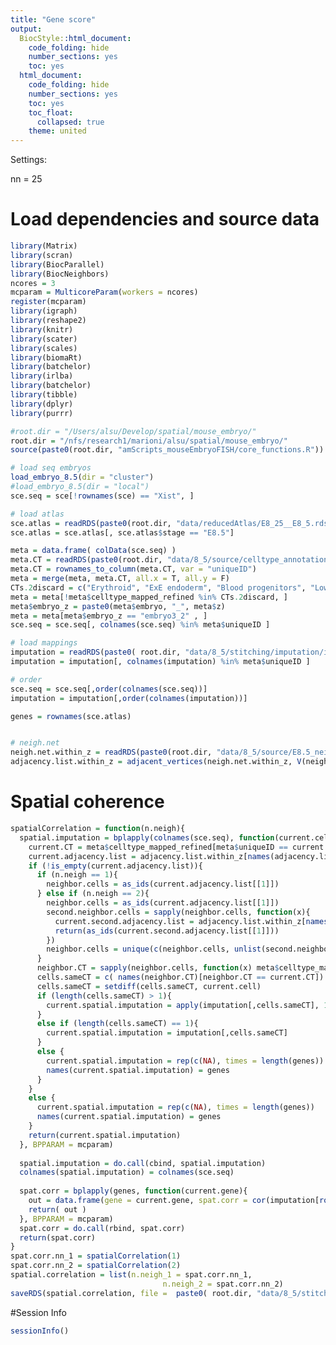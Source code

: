 ```yaml
---
title: "Gene score"
output:
  BiocStyle::html_document:
    code_folding: hide
    number_sections: yes
    toc: yes  
  html_document:
    code_folding: hide
    number_sections: yes
    toc: yes
    toc_float:
      collapsed: true
    theme: united
---
```


Settings:

nn = 25

# Load dependencies and source data

```r

library(Matrix)
library(scran)
library(BiocParallel)
library(BiocNeighbors)
ncores = 3
mcparam = MulticoreParam(workers = ncores)
register(mcparam)
library(igraph)
library(reshape2)
library(knitr)
library(scater)
library(scales)
library(biomaRt)
library(batchelor)
library(irlba)
library(batchelor)
library(tibble)
library(dplyr)
library(purrr)

#root.dir = "/Users/alsu/Develop/spatial/mouse_embryo/"
root.dir = "/nfs/research1/marioni/alsu/spatial/mouse_embryo/"
source(paste0(root.dir, "amScripts_mouseEmbryoFISH/core_functions.R"))

# load seq embryos
load_embryo_8.5(dir = "cluster")
#load_embryo_8.5(dir = "local")
sce.seq = sce[!rownames(sce) == "Xist", ]

# load atlas 
sce.atlas = readRDS(paste0(root.dir, "data/reducedAtlas/E8_25__E8_5.rds"))
sce.atlas = sce.atlas[, sce.atlas$stage == "E8.5"]

meta = data.frame( colData(sce.seq) )
meta.CT = readRDS(paste0(root.dir, "data/8_5/source/celltype_annotation_refined.Rds"))
meta.CT = rownames_to_column(meta.CT, var = "uniqueID")
meta = merge(meta, meta.CT, all.x = T, all.y = F)
CTs.2discard = c("Erythroid", "ExE endoderm", "Blood progenitors", "Low quality")
meta = meta[!meta$celltype_mapped_refined %in% CTs.2discard, ]
meta$embryo_z = paste0(meta$embryo, "_", meta$z)
meta = meta[meta$embryo_z == "embryo3_2" , ]
sce.seq = sce.seq[, colnames(sce.seq) %in% meta$uniqueID ]

# load mappings
imputation = readRDS(paste0( root.dir, "data/8_5/stitching/imputation/imputation_seq2atlas_logcounts_embryo3z2.rds"))
imputation = imputation[, colnames(imputation) %in% meta$uniqueID ]

# order
sce.seq = sce.seq[,order(colnames(sce.seq))]
imputation = imputation[,order(colnames(imputation))]

genes = rownames(sce.atlas)


# neigh.net
neigh.net.within_z = readRDS(paste0(root.dir, "data/8_5/source/E8.5_neighbourGraph_1.3.Rds"))
adjacency.list.within_z = adjacent_vertices(neigh.net.within_z, V(neigh.net.within_z), mode = "all")


```

# Spatial coherence


```r


spatialCorrelation = function(n.neigh){
  spatial.imputation = bplapply(colnames(sce.seq), function(current.cell){
    current.CT = meta$celltype_mapped_refined[meta$uniqueID == current.cell]
    current.adjacency.list = adjacency.list.within_z[names(adjacency.list.within_z) == current.cell]
    if (!is_empty(current.adjacency.list)){
      if (n.neigh == 1){
        neighbor.cells = as_ids(current.adjacency.list[[1]])
      } else if (n.neigh == 2){
        neighbor.cells = as_ids(current.adjacency.list[[1]])
        second.neighbor.cells = sapply(neighbor.cells, function(x){
          current.second.adjacency.list = adjacency.list.within_z[names(adjacency.list.within_z) == x]
          return(as_ids(current.second.adjacency.list[[1]]))
        })
        neighbor.cells = unique(c(neighbor.cells, unlist(second.neighbor.cells)))
      }
      neighbor.CT = sapply(neighbor.cells, function(x) meta$celltype_mapped_refined[meta$uniqueID == x])
      cells.sameCT = c( names(neighbor.CT)[neighbor.CT == current.CT])
      cells.sameCT = setdiff(cells.sameCT, current.cell)
      if (length(cells.sameCT) > 1){
        current.spatial.imputation = apply(imputation[,cells.sameCT], 1, mean)
      }
      else if (length(cells.sameCT) == 1){
        current.spatial.imputation = imputation[,cells.sameCT]
      }
      else {
        current.spatial.imputation = rep(c(NA), times = length(genes))
        names(current.spatial.imputation) = genes
      }
    }
    else {
      current.spatial.imputation = rep(c(NA), times = length(genes))
      names(current.spatial.imputation) = genes
    }
    return(current.spatial.imputation)
  }, BPPARAM = mcparam)
  
  spatial.imputation = do.call(cbind, spatial.imputation)
  colnames(spatial.imputation) = colnames(sce.seq)
  
  spat.corr = bplapply(genes, function(current.gene){
    out = data.frame(gene = current.gene, spat.corr = cor(imputation[rownames(imputation) == current.gene,], spatial.imputation[rownames(spatial.imputation) == current.gene,], method = "pearson", use="complete.obs"))
    return( out )
  }, BPPARAM = mcparam)
  spat.corr = do.call(rbind, spat.corr)
  return(spat.corr)
}
spat.corr.nn_1 = spatialCorrelation(1)
spat.corr.nn_2 = spatialCorrelation(2)
spatial.correlation = list(n.neigh_1 = spat.corr.nn_1, 
                                  n.neigh_2 = spat.corr.nn_2)
saveRDS(spatial.correlation, file =  paste0( root.dir, "data/8_5/stitching/imputation/spatialCorrelation/spatialCorrelation_embryo3z2.rds"))


```



#Session Info

```r

sessionInfo()

```
